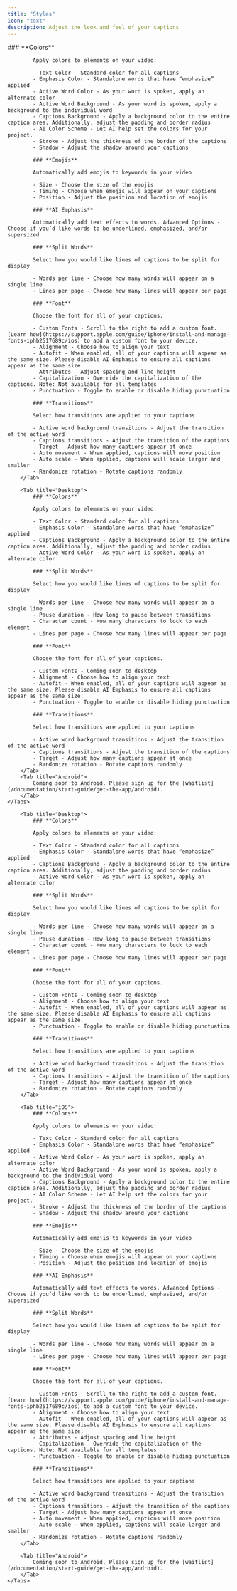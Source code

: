 ```yaml
---
title: "Styles"
icon: "text"
description: Adjust the look and feel of your captions
---
```



<div id="ios-tab">
    <Tabs>
        <Tab title="iOS">
            ### **Colors**

            Apply colors to elements on your video:

            - Text Color - Standard color for all captions
            - Emphasis Color - Standalone words that have “emphasize” applied
            - Active Word Color - As your word is spoken, apply an alternate color
            - Active Word Background - As your word is spoken, apply a background to the individual word
            - Captions Background - Apply a background color to the entire caption area. Additionally, adjust the padding and border radius
            - AI Color Scheme - Let AI help set the colors for your project.
            - Stroke - Adjust the thickness of the border of the captions
            - Shadow - Adjust the shadow around your captions

            ### **Emojis**

            Automatically add emojis to keywords in your video

            - Size - Choose the size of the emojis
            - Timing - Choose when emojis will appear on your captions
            - Position - Adjust the position and location of emojis

            ### **AI Emphasis**

            Automatically add text effects to words. Advanced Options - Choose if you’d like words to be underlined, emphasized, and/or supersized

            ### **Split Words**

            Select how you would like lines of captions to be split for display

            - Words per line - Choose how many words will appear on a single line
            - Lines per page - Choose how many lines will appear per page

            ### **Font**

            Choose the font for all of your captions.

            - Custom Fonts - Scroll to the right to add a custom font. [Learn how](https://support.apple.com/guide/iphone/install-and-manage-fonts-iphb2517689c/ios) to add a custom font to your device.
            - Alignment - Choose how to align your text
            - Autofit - When enabled, all of your captions will appear as the same size. Please disable AI Emphasis to ensure all captions appear as the same size.
            - Attributes - Adjust spacing and line height
            - Capitalization - Override the capitalization of the captions. Note: Not available for all templates
            - Punctuation - Toggle to enable or disable hiding punctuation

            ### **Transitions**

            Select how transitions are applied to your captions

            - Active word background transitions - Adjust the transition of the active word
            - Captions transitions - Adjust the transition of the captions
            - Target - Adjust how many captions appear at once
            - Auto movement - When applied, captions will move position
            - Auto scale - When applied, captions will scale larger and smaller
            - Randomize rotation - Rotate captions randomly
        </Tab>

        <Tab title="Desktop">
            ### **Colors**

            Apply colors to elements on your video:

            - Text Color - Standard color for all captions
            - Emphasis Color - Standalone words that have “emphasize” applied
            - Captions Background - Apply a background color to the entire caption area. Additionally, adjust the padding and border radius
            - Active Word Color - As your word is spoken, apply an alternate color

            ### **Split Words**

            Select how you would like lines of captions to be split for display

            - Words per line - Choose how many words will appear on a single line
            - Pause duration - How long to pause between transitions
            - Character count - How many characters to lock to each element
            - Lines per page - Choose how many lines will appear per page

            ### **Font**

            Choose the font for all of your captions.

            - Custom Fonts - Coming soon to desktop
            - Alignment - Choose how to align your text
            - Autofit - When enabled, all of your captions will appear as the same size. Please disable AI Emphasis to ensure all captions appear as the same size.
            - Punctuation - Toggle to enable or disable hiding punctuation

            ### **Transitions**

            Select how transitions are applied to your captions

            - Active word background transitions - Adjust the transition of the active word
            - Captions transitions - Adjust the transition of the captions
            - Target - Adjust how many captions appear at once
            - Randomize rotation - Rotate captions randomly
        </Tab>
        <Tab title="Android">
            Coming soon to Android. Please sign up for the [waitlist](/documentation/start-guide/get-the-app/android).
        </Tab>
    </Tabs>
</div>

<div id="desktop-tab">
    <Tabs>

        <Tab title="Desktop">
            ### **Colors**

            Apply colors to elements on your video:

            - Text Color - Standard color for all captions
            - Emphasis Color - Standalone words that have “emphasize” applied
            - Captions Background - Apply a background color to the entire caption area. Additionally, adjust the padding and border radius
            - Active Word Color - As your word is spoken, apply an alternate color

            ### **Split Words**

            Select how you would like lines of captions to be split for display

            - Words per line - Choose how many words will appear on a single line
            - Pause duration - How long to pause between transitions
            - Character count - How many characters to lock to each element
            - Lines per page - Choose how many lines will appear per page

            ### **Font**

            Choose the font for all of your captions.

            - Custom Fonts - Coming soon to desktop
            - Alignment - Choose how to align your text
            - Autofit - When enabled, all of your captions will appear as the same size. Please disable AI Emphasis to ensure all captions appear as the same size.
            - Punctuation - Toggle to enable or disable hiding punctuation

            ### **Transitions**

            Select how transitions are applied to your captions

            - Active word background transitions - Adjust the transition of the active word
            - Captions transitions - Adjust the transition of the captions
            - Target - Adjust how many captions appear at once
            - Randomize rotation - Rotate captions randomly
        </Tab>

        <Tab title="iOS">
            ### **Colors**

            Apply colors to elements on your video:

            - Text Color - Standard color for all captions
            - Emphasis Color - Standalone words that have “emphasize” applied
            - Active Word Color - As your word is spoken, apply an alternate color
            - Active Word Background - As your word is spoken, apply a background to the individual word
            - Captions Background - Apply a background color to the entire caption area. Additionally, adjust the padding and border radius
            - AI Color Scheme - Let AI help set the colors for your project.
            - Stroke - Adjust the thickness of the border of the captions
            - Shadow - Adjust the shadow around your captions

            ### **Emojis**

            Automatically add emojis to keywords in your video

            - Size - Choose the size of the emojis
            - Timing - Choose when emojis will appear on your captions
            - Position - Adjust the position and location of emojis

            ### **AI Emphasis**

            Automatically add text effects to words. Advanced Options - Choose if you’d like words to be underlined, emphasized, and/or supersized

            ### **Split Words**

            Select how you would like lines of captions to be split for display

            - Words per line - Choose how many words will appear on a single line
            - Lines per page - Choose how many lines will appear per page

            ### **Font**

            Choose the font for all of your captions.

            - Custom Fonts - Scroll to the right to add a custom font. [Learn how](https://support.apple.com/guide/iphone/install-and-manage-fonts-iphb2517689c/ios) to add a custom font to your device.
            - Alignment - Choose how to align your text
            - Autofit - When enabled, all of your captions will appear as the same size. Please disable AI Emphasis to ensure all captions appear as the same size.
            - Attributes - Adjust spacing and line height
            - Capitalization - Override the capitalization of the captions. Note: Not available for all templates
            - Punctuation - Toggle to enable or disable hiding punctuation

            ### **Transitions**

            Select how transitions are applied to your captions

            - Active word background transitions - Adjust the transition of the active word
            - Captions transitions - Adjust the transition of the captions
            - Target - Adjust how many captions appear at once
            - Auto movement - When applied, captions will move position
            - Auto scale - When applied, captions will scale larger and smaller
            - Randomize rotation - Rotate captions randomly
        </Tab>

        <Tab title="Android">
            Coming soon to Android. Please sign up for the [waitlist](/documentation/start-guide/get-the-app/android).
        </Tab>
    </Tabs>
</div>